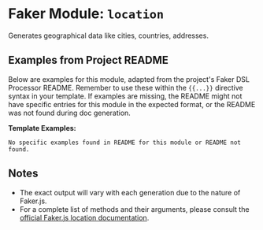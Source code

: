 # Faker Module: `location`

Generates geographical data like cities, countries, addresses.

## Examples from Project README

Below are examples for this module, adapted from the project's Faker DSL Processor README.
Remember to use these within the `{{...}}` directive syntax in your template.
If examples are missing, the README might not have specific entries for this module in the expected format, or the README was not found during doc generation.

**Template Examples:**
```text
No specific examples found in README for this module or README not found.
```

## Notes
- The exact output will vary with each generation due to the nature of Faker.js.
- For a complete list of methods and their arguments, please consult the [official Faker.js location documentation](https://fakerjs.dev/api/location.html).
